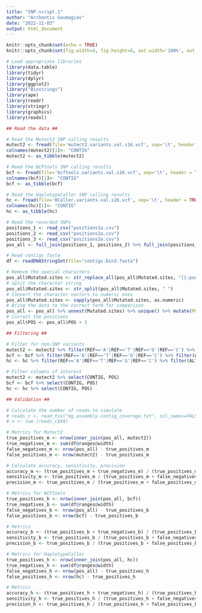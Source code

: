 ---
title: "SNP.script.1"
author: "Archontis Goumagias"
date: "2022-11-03"
output: html_document
---

```{r setup, include=FALSE}
knitr::opts_chunk$set(echo = TRUE)
knitr::opts_chunk$set(fig.width=4, fig.height=6, out.width='100%', out.height='100%', fig.align='center')
```

```{r}
# Load appropriate libraries
library(data.table)
library(tidyr)
library(dplyr)
library(ggplot2)
library("Biostrings")
library(ape)
library(readr)
library(stringr)
library(graphics)
library(readxl)
```

```{r}
## Read the data ##

# Read the Mutect2 SNP calling results
mutect2 <- fread(file='mutect2.variants.val.s16.vcf', sep='\t', header = TRUE, skip = '#CHROM')
colnames(mutect2)[1]<- "CONTIG"
mutect2 <- as_tibble(mutect2)

# Read the BCFtools SNP calling results
bcf <- fread(file='bcftools.variants.val.s16.vcf', sep='\t', header = TRUE, skip = '#CHROM')
colnames(bcf)[1]<- "CONTIG"
bcf <- as_tibble(bcf)

# Read the HaplotypeCaller SNP calling results
hc <- fread(file='HCaller.variants.val.s16.vcf', sep='\t', header = TRUE, skip = '#CHROM')
colnames(hc)[1]<- "CONTIG"
hc <- as_tibble(hc)

# Read the recorded SNPs 
positions_1 <- read_csv("positions1a.csv")
positions_2 <- read_csv("positions2a.csv")
positions_3 <- read_csv("positions3a.csv")
pos_all <- full_join(positions_1, positions_2) %>% full_join(positions_3) %>% select(CONTIG, Mutated.sites)

# Read contigs fasta
df <- readDNAStringSet(file="contigs.bin3.fasta")
```

```{r}
# Remove the special characters
pos_all$Mutated.sites <- str_replace_all(pos_all$Mutated.sites, "[[:punct:]]", "")
# Split the character string
pos_all$Mutated.sites <- str_split(pos_all$Mutated.sites, " ")
# Convert the character vectors to numeric ones
pos_all$Mutated.sites <- sapply(pos_all$Mutated.sites, as.numeric)
# Bring the data to the correct form for comparison
pos_all <- pos_all %>% unnest(Mutated.sites) %>% unique() %>% mutate(POS = Mutated.sites) %>% select(CONTIG, POS)
# Correct the positions
pos_all$POS <- pos_all$POS + 1

```

```{r}
## Filtering ##

# Filter for non-SNP variants
mutect2 <- mutect2 %>% filter(REF=='A'|REF=='T'|REF=='G'|REF=='C') %>% filter(ALT=='A'|ALT=='T'|ALT=='G'|ALT=='C')
bcf <- bcf %>% filter(REF=='A'|REF=='T'|REF=='G'|REF=='C') %>% filter(ALT=='A'|ALT=='T'|ALT=='G'|ALT=='C')
hc <- hc %>% filter(REF=='A'|REF=='T'|REF=='G'|REF=='C') %>% filter(ALT=='A'|ALT=='T'|ALT=='G'|ALT=='C')

# Filter columns of interest
mutect2 <- mutect2 %>% select(CONTIG, POS)
bcf <- bcf %>% select(CONTIG, POS)
hc <- hc %>% select(CONTIG, POS)
```

```{r}
## Validation ##

# Calculate the number of reads to simulate
# reads_c <- read_tsv("mg.assembly.contig_coverage.txt", col_names=FALSE) %>% filter(X1 %in% contigs.list) 
# n <- sum (reads_c$X4)
```

```{r}
# Metrics for Mutect2
true_positives_m <- nrow(inner_join(pos_all, mutect2))
true_negatives_m <- sum(df@ranges@width)
false_negatives_m <- nrow(pos_all) - true_positives_m
false_positives_m <- nrow(mutect2) - true_positives_m

# Calculate accuracy, sensitivity, precision
accuracy_m <- (true_positives_m + true_negatives_m) / (true_positives_m + true_negatives_m + false_positives_m + false_negatives_m)
sensitivity_m <- true_positives_m / (true_positives_m + false_negatives_m)
precision_m <- true_positives_m / (true_positives_m + false_positives_m)

```

```{r}
# Metrics for BCFtools
true_positives_b <- nrow(inner_join(pos_all, bcf))
true_negatives_b <- sum(df@ranges@width)
false_negatives_b <- nrow(pos_all) - true_positives_b
false_positives_b <- nrow(bcf) - true_positives_b

# Metrics
accuracy_b <- (true_positives_b + true_negatives_b) / (true_positives_b + true_negatives_b + false_positives_b + false_negatives_b)
sensitivity_b <- true_positives_b / (true_positives_b + false_negatives_b)
precision_b <- true_positives_b / (true_positives_b + false_positives_b)

```

```{r}
# Metrics for HaplotypeCaller
true_positives_h <- nrow(inner_join(pos_all, hc))
true_negatives_h <- sum(df@ranges@width)
false_negatives_h <- nrow(pos_all) - true_positives_h
false_positives_h <- nrow(hc) - true_positives_h

# Metrics
accuracy_h <- (true_positives_h + true_negatives_h) / (true_positives_h + true_negatives_h + false_positives_h + false_negatives_h)
sensitivity_h <- true_positives_h / (true_positives_h + false_negatives_h)
precision_h <- true_positives_h / (true_positives_h + false_positives_h)
```

